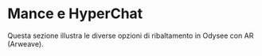 # Mance e HyperChat

Questa sezione illustra le diverse opzioni di ribaltamento in Odysee con AR (Arweave).

<CategoryCards/>
